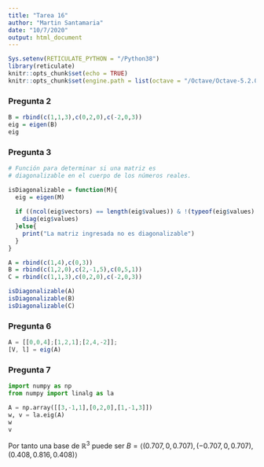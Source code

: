 ```yaml
---
title: "Tarea 16"
author: "Martin Santamaria"
date: "10/7/2020"
output: html_document
---
```


```r
Sys.setenv(RETICULATE_PYTHON = "/Python38")
library(reticulate)
knitr::opts_chunk$set(echo = TRUE)
knitr::opts_chunk$set(engine.path = list(octave = "/Octave/Octave-5.2.0/mingw64/bin/octave-cli-5.2.0.exe"))
```

### Pregunta 2

```r
B = rbind(c(1,1,3),c(0,2,0),c(-2,0,3))
eig = eigen(B)
eig
```

### Pregunta 3

```r
# Función para determinar si una matriz es 
# diagonalizable en el cuerpo de los números reales.

isDiagonalizable = function(M){
  eig = eigen(M)
  
  if ((ncol(eig$vectors) == length(eig$values)) & !(typeof(eig$values) == "complex")){
    diag(eig$values)
  }else{
    print("La matriz ingresada no es diagonalizable")
  }
}
```

```r
A = rbind(c(1,4),c(0,3))
B = rbind(c(1,2,0),c(2,-1,5),c(0,5,1))
C = rbind(c(1,1,3),c(0,2,0),c(-2,0,3))

isDiagonalizable(A)
isDiagonalizable(B)
isDiagonalizable(C)
```

### Pregunta 6

```octave
A = [[0,0,4];[1,2,1];[2,4,-2]];
[V, l] = eig(A)
```

### Pregunta 7

```python
import numpy as np
from numpy import linalg as la

A = np.array([[3,-1,1],[0,2,0],[1,-1,3]])
w, v = la.eig(A)
w
v
```

Por tanto una base de $\mathbb{R}^3$ puede ser $B = \langle (0.707, 0, 0.707), (-0.707, 0, 0.707), (0.408, 0.816, 0.408) \rangle$

